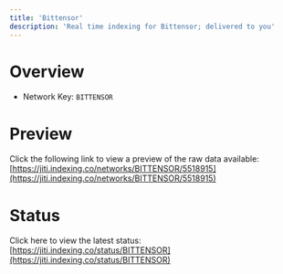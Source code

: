 ```yaml
---
title: 'Bittensor'
description: 'Real time indexing for Bittensor; delivered to you'
---
```


# Overview
- Network Key: `BITTENSOR`

# Preview
Click the following link to view a preview of the raw data available: [https://jiti.indexing.co/networks/BITTENSOR/5518915](https://jiti.indexing.co/networks/BITTENSOR/5518915)

# Status
Click here to view the latest status: [https://jiti.indexing.co/status/BITTENSOR](https://jiti.indexing.co/status/BITTENSOR)
